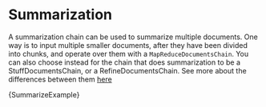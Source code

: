 
# Summarization

A summarization chain can be used to summarize multiple documents. One way is to input multiple smaller documents, after they have been divided into chunks, and operate over them with a `MapReduceDocumentsChain`. You can also choose instead for the chain that does summarization to be a StuffDocumentsChain, or a RefineDocumentsChain. See more about the differences between them [here](../index_related_chains/document_qa)

<CodeBlock language="typescript">{SummarizeExample}</CodeBlock>
